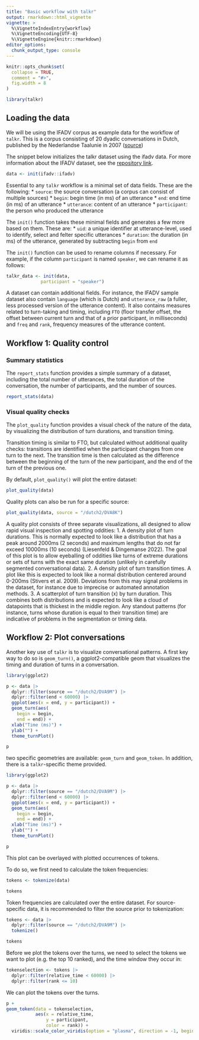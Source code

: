 ```yaml
---
title: "Basic workflow with talkr"
output: rmarkdown::html_vignette
vignette: >
  %\VignetteIndexEntry{workflow}
  %\VignetteEncoding{UTF-8}
  %\VignetteEngine{knitr::rmarkdown}
editor_options: 
  chunk_output_type: console
---
```


```r
knitr::opts_chunk$set(
  collapse = TRUE,
  comment = "#>",
  fig.width = 8
)
```

```r
library(talkr)
```

## Loading the data

We will be using the IFADV corpus as example data for the workflow of `talkr`. This is a corpus consisting of 20 dyadic conversations in Dutch, published by the Nederlandse Taalunie in 2007 ([source](https://fon.hum.uva.nl/IFA-SpokenLanguageCorpora/IFADVcorpus/))

The snippet below initializes the talkr dataset using the ifadv data. For more information about the IFADV dataset, see the [repository link](https://github.com/elpaco-escience/ifadv).

```r
data <- init(ifadv::ifadv)
```

Essential to any `talkr` workflow is a minimal set of data fields. These are the following: \* `source`: the source conversation (a corpus can consist of multiple sources) \* `begin`: begin time (in ms) of an utterance \* `end`: end time (in ms) of an utterance \* `utterance`: content of an utterance \* `participant`: the person who produced the utterance

The `init()` function takes these minimal fields and generates a few more based on them. These are: \* `uid`: a unique identifier at utterance-level, used to identify, select and felter specific utterances \* `duration`: the duration (in ms) of the utterance, generated by subtracting `begin` from `end`

The `init()` function can be used to rename columns if necessary. For example, if the column `participant` is named `speaker`, we can rename it as follows:

```r
talkr_data <- init(data,
             participant = "speaker")
```

A dataset can contain additional fields. For instance, the IFADV sample dataset also contain `language` (which is Dutch) and `utterance_raw` (a fuller, less processed version of the utterance content). It also contains measures related to turn-taking and timing, including `FTO` (floor transfer offset, the offset between current turn and that of a prior participant, in milliseconds) and `freq` and `rank`, frequency measures of the utterance content.

## Workflow 1: Quality control

### Summary statistics

The `report_stats` function provides a simple summary of a dataset, including the total number of utterances, the total duration of the conversation, the number of participants, and the number of sources.

```r
report_stats(data)
```

### Visual quality checks

The `plot_quality` function provides a visual check of the nature of the data, by visualizing the distribution of turn durations, and transition timing.

Transition timing is similar to FTO, but calculated without additional quality checks: transitions are identified when the participant changes from one turn to the next. The transition time is then calculated as the difference between the beginning of the turn of the new participant, and the end of the turn of the previous one.

By default, `plot_quality()` will plot the entire dataset:

```r
plot_quality(data)

```

Quality plots can also be run for a specific source:

```r
plot_quality(data, source = "/dutch2/DVA8K")
```

A quality plot consists of three separate visualizations, all designed to allow rapid visual inspection and spotting oddities:
1. A density plot of turn durations. This is normally expected to look like a distribution that has a peak around 2000ms (2 seconds) and maximum lengths that do not far exceed 10000ms (10 seconds) (Liesenfeld & Dingemanse 2022). The goal of this plot is to allow eyeballing of oddities like turns of extreme durations or sets of turns with the exact same duration (unlikely in carefully segmented conversational data).
2. A density plot of turn transition times. A plot like this is expected to look like a normal distribution centered around 0-200ms (Stivers et al. 2009). Deviations from this may signal problems in the dataset, for instance due to imprecise or automated annotation methods.
3. A scatterplot of turn transition (x) by turn duration. This combines both distributions and is expected to look like a cloud of datapoints that is thickest in the middle region. Any standout patterns (for instance, turns whose duration is equal to their transition time) are indicative of problems in the segmentation or timing data.


## Workflow 2: Plot conversations

Another key use of `talkr` is to visualize conversational patterns. A first key way to do so is `geom_turn()`, a ggplot2-compatible geom that visualizes the timing and duration of turns in a conversation.

```r
library(ggplot2)

p <- data |>
  dplyr::filter(source == "/dutch2/DVA9M") |>
  dplyr::filter(end < 60000) |>
  ggplot(aes(x = end, y = participant)) +
  geom_turn(aes(
    begin = begin,
    end = end)) +
  xlab("Time (ms)") +
  ylab("") +
  theme_turnPlot()

p
```


two specific geometries are available: `geom_turn` and `geom_token`. In addition, there is a `talkr`-specific theme provided.

```r
library(ggplot2)

p <- data |>
  dplyr::filter(source == "/dutch2/DVA9M") |>
  dplyr::filter(end < 60000) |>
  ggplot(aes(x = end, y = participant)) +
  geom_turn(aes(
    begin = begin,
    end = end)) +
  xlab("Time (ms)") +
  ylab("") +
  theme_turnPlot()

p
```

This plot can be overlayed with plotted occurrences of tokens.

To do so, we first need to calculate the token frequencies:

```r
tokens <- tokenize(data)

tokens
```

Token frequencies are calculated over the entire dataset. For source-specific data, it is recommended to filter the source prior to tokenization:

```r
tokens <- data |>
  dplyr::filter(source == "/dutch2/DVA9M") |>
  tokenize()

tokens
```

Before we plot the tokens over the turns, we need to select the tokens we want to plot (e.g. the top 10 ranked), and the time window they occur in:

```r
tokenselection <- tokens |>
  dplyr::filter(relative_time < 60000) |>
  dplyr::filter(rank <= 10)
```

We can plot the tokens over the turns.

```r
p +
geom_token(data = tokenselection,
           aes(x = relative_time,
               y = participant,
               color = rank)) +
  viridis::scale_color_viridis(option = "plasma", direction = -1, begin = 0.2, end = 0.8)
```
